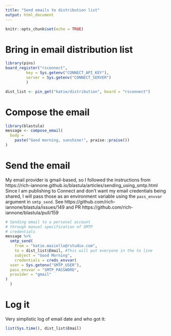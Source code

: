 ```yaml
---
title: "Send emails to distribution list"
output: html_document
---
```


```r
knitr::opts_chunk$set(echo = TRUE)
```

# Bring in email distribution list
```r
library(pins)
board_register("rsconnect",
         key = Sys.getenv("CONNECT_API_KEY"),
         server = Sys.getenv("CONNECT_SERVER")
         )

dist_list <- pin_get("katie/distribution", board = "rsconnect")
```

# Compose the email
```r
library(blastula)
message <- compose_email(
  body = 
    paste("Good morning, sunshine!", praise::praise())
)
```

# Send the email  

My email provider is gmail-based, so I followed the instructions from https://rich-iannone.github.io/blastula/articles/sending_using_smtp.html
Since I am publishing to Connect and don't want my email credentials being shared, I will pass those as an environment variable using the `pass_envvar` argument in `smtp_send`. See https://github.com/rich-iannone/blastula/issues/149 and PR https://github.com/rich-iannone/blastula/pull/159

```r
# Sending email to a personal account
# through manual specification of SMTP
# credentials
message %>%
  smtp_send(
    from = "katie.masiello@rstudio.com",
    to = dist_list$Email, #This will put everyone in the to line
    subject = "Good Morning",
    credentials = creds_envvar(
  user = Sys.getenv("SMTP_USER"),
  pass_envvar = "SMTP_PASSWORD",
  provider = "gmail"
)
  )
```


# Log it
Very simplistic log of email date and who got it:
```r
list(Sys.time(), dist_list$Email)
```

